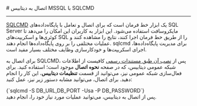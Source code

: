

<Layout>
<Head>
<title>مستندات اتصال به MSSQL با SQLCMD - لیارا</title>
<meta property="og:title" content="مستندات خدمات رایانش ابری لیارا" />
<meta property="og:description" content="مستندات قدم به قدم اتصال به دیتابیس MSSQL با ابزار sqlcmd"  />
<meta property="og:image" content="https://media.liara.ir/logos/liara-poster.jpg" />
</Head>
# اتصال به دیتابیس MSSQL با SQLCMD
<hr className="mb-2" />

<a href="https://learn.microsoft.com/en-us/sql/tools/sqlcmd/sqlcmd-utility?view=sql-server-ver16" className="text-[#2196f3] ">SQLCMD</a> یک ابزار خط فرمان است که برای اتصال و تعامل با پایگاه‌داده‌های SQL Server مایکروسافت استفاده می‌شود. این ابزار به کاربران این امکان را می‌دهد تا کوئری‌ها و اسکریپت‌های SQL را از طریق خط فرمان اجرا کنند، نتایج را مشاهده کنند و عملیات مختلفی را بر روی پایگاه‌داده‌ها انجام دهند. sqlcmd برای مدیریت پایگاه‌داده‌ها، اجرای اسکریپت‌ها و خودکارسازی وظایف مختلف بسیار مفید است.







<div className="h-2" />

برای اتصال به SQLCMD، پس از <a href="https://learn.microsoft.com/en-us/sql/linux/sql-server-linux-setup-tools?view=sql-server-ver16&tabs=redhat-install" className="text-[#2196f3] ">نصب آن طبق مستندات رسمی</a> کافیست از اطلاعات شبکه عمومی دیتابیس، که در صفحه <b>نحوه اتصال</b> موجود است؛ استفاده کنید.
برای فعال‌سازی شبکه عمومی نیز، می‌توانید از قسمت <b>تنظیمات دیتابیس</b>، این کار را انجام دهید. 
برای اتصال، می‌توانید مشابه دستور زیر نیز، عمل کنید:

<div className="h-4" />
    <div dir='ltr'>
    <Highlight className="bash">
        {`sqlcmd -S DB_URL,DB_PORT -Usa -P DB_PASSWORD`}
    </Highlight>
    </div>

<Asciinema id="mssql-connect" />
پس از اتصال به دیتابیس، می‌توانید عملیات مورد نیاز خود را، انجام دهید.

</Layout>